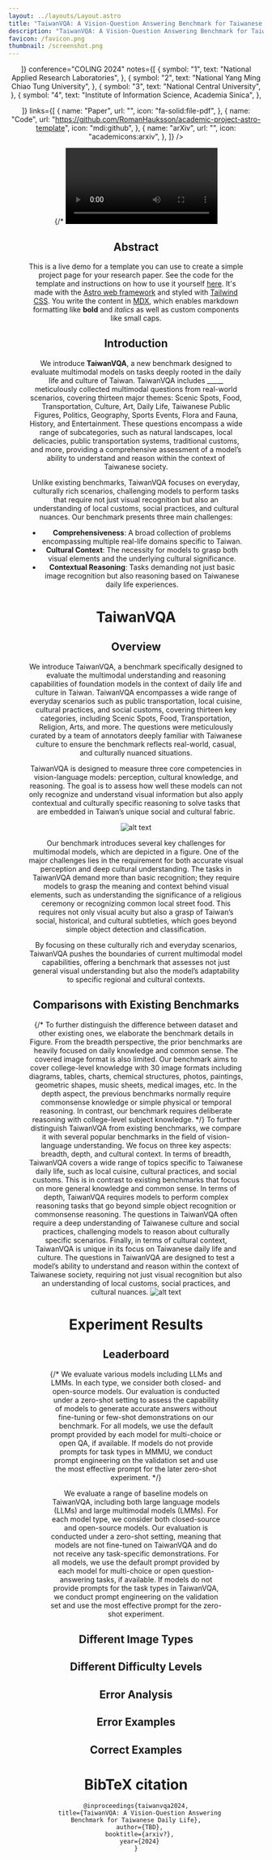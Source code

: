 ```yaml
---
layout: ../layouts/Layout.astro
title: "TaiwanVQA: A Vision-Question Answering Benchmark for Taiwanese Daily Life"
description: "TaiwanVQA: A Vision-Question Answering Benchmark for Taiwanese Daily Life"
favicon: /favicon.png
thumbnail: /screenshot.png
---
```







<Header
  title={frontmatter.title}
  authors={[
    {
      name: "Hsin Yi, Hsieh",
      notes: ["1"],
    },
    {
      name: "Shang Wei, Liu",
      notes: ["1"],
    },
    {
      name: "Chang Chih, Meng",
      notes: ["2"],
    },
    {
      name: "Chien Hwa, Chen",
      notes: ["2"],
    },
    {
      name: "Shuo Yue, Lin",
      notes: ["3"],
    },
    {
      name: "Hen-Hsen Huang",
      notes: ["4"],
    }

  ]}
  conference="COLING 2024"
  notes={[
    {
      symbol: "1",
      text: "National Applied Research Laboratories",
    },
    {
      symbol: "2",
      text: "National Yang Ming Chiao Tung University",
    },
    {
      symbol: "3",
      text: "National Central University",
    },
    {
      symbol: "4",
      text: "Institute of Information Science, Academia Sinica",
    },

  ]}
  links={[
    {
      name: "Paper",
      url: "",
      icon: "fa-solid:file-pdf",
    },
    {
      name: "Code",
      url: "https://github.com/RomanHauksson/academic-project-astro-template",
      icon: "mdi:github",
    },
    {
      name: "arXiv",
      url: "",
      icon: "academicons:arxiv",
    },
  ]}
  />

{/* <Video source={outside} /> */}
<Image src={cover} alt="alt text" />
<Figure caption="TaiwanVQA: A Vision-Question Answering Benchmark for Taiwanese Daily Life" />

## Abstract

This is a live demo for a template you can use to create a simple project page for your research paper. See the code for the template and instructions on how to use it yourself [here](https://github.com/RomanHauksson/academic-project-astro-template). It's made with the [Astro web framework](https://astro.build/) and styled with [Tailwind CSS](https://tailwindcss.com/). You write the content in [MDX](https://mdxjs.com/), which enables markdown formatting like **bold** and _italics_ as well as custom components like <SmallCaps>small caps.</SmallCaps>

## Introduction

We introduce **TaiwanVQA**, a new benchmark designed to evaluate multimodal models on tasks deeply rooted in the daily life and culture of Taiwan. TaiwanVQA includes _____ meticulously collected multimodal questions from real-world scenarios, covering thirteen major themes: Scenic Spots, Food, Transportation, Culture, Art, Daily Life, Taiwanese Public Figures, Politics, Geography, Sports Events, Flora and Fauna, History, and Entertainment. These questions encompass a wide range of subcategories, such as natural landscapes, local delicacies, public transportation systems, traditional customs, and more, providing a comprehensive assessment of a model’s ability to understand and reason within the context of Taiwanese society.

Unlike existing benchmarks, TaiwanVQA focuses on everyday, culturally rich scenarios, challenging models to perform tasks that require not just visual recognition but also an understanding of local customs, social practices, and cultural nuances. Our benchmark presents three main challenges:

- **Comprehensiveness**: A broad collection of problems encompassing multiple real-life domains specific to Taiwan.
- **Cultural Context**: The necessity for models to grasp both visual elements and the underlying cultural significance.
- **Contextual Reasoning**: Tasks demanding not just basic image recognition but also reasoning based on Taiwanese daily life experiences.


# TaiwanVQA
## Overview

We introduce TaiwanVQA, a benchmark specifically designed to evaluate the multimodal understanding and reasoning capabilities of foundation models in the context of daily life and culture in Taiwan. TaiwanVQA encompasses a wide range of everyday scenarios such as public transportation, local cuisine, cultural practices, and social customs, covering thirteen key categories, including Scenic Spots, Food, Transportation, Religion, Arts, and more. The questions were meticulously curated by a team of annotators deeply familiar with Taiwanese culture to ensure the benchmark reflects real-world, casual, and culturally nuanced situations.

TaiwanVQA is designed to measure three core competencies in vision-language models: perception, cultural knowledge, and reasoning. The goal is to assess how well these models can not only recognize and understand visual information but also apply contextual and culturally specific reasoning to solve tasks that are embedded in Taiwan’s unique social and cultural fabric.

<Image src={categories} alt="alt text" />

Our benchmark introduces several key challenges for multimodal models, which are depicted in a figure. One of the major challenges lies in the requirement for both accurate visual perception and deep cultural understanding. The tasks in TaiwanVQA demand more than basic recognition; they require models to grasp the meaning and context behind visual elements, such as understanding the significance of a religious ceremony or recognizing common local street food. This requires not only visual acuity but also a grasp of Taiwan’s social, historical, and cultural subtleties, which goes beyond simple object detection and classification.

By focusing on these culturally rich and everyday scenarios, TaiwanVQA pushes the boundaries of current multimodal model capabilities, offering a benchmark that assesses not just general visual understanding but also the model’s adaptability to specific regional and cultural contexts.

## Comparisons with Existing Benchmarks
{/* To further distinguish the difference between dataset and other existing ones, we elaborate the benchmark details in Figure. From the breadth perspective, the prior benchmarks are heavily focused on daily knowledge and common sense. The covered image format is also limited. Our benchmark aims to cover college-level knowledge with 30 image formats including diagrams, tables, charts, chemical structures, photos, paintings, geometric shapes, music sheets, medical images, etc. In the depth aspect, the previous benchmarks normally require commonsense knowledge or simple physical or temporal reasoning. In contrast, our benchmark requires deliberate reasoning with college-level subject knowledge. */}
To further distinguish TaiwanVQA from existing benchmarks, we compare it with several popular benchmarks in the field of vision-language understanding. We focus on three key aspects: breadth, depth, and cultural context. In terms of breadth, TaiwanVQA covers a wide range of topics specific to Taiwanese daily life, such as local cuisine, cultural practices, and social customs. This is in contrast to existing benchmarks that focus on more general knowledge and common sense. In terms of depth, TaiwanVQA requires models to perform complex reasoning tasks that go beyond simple object recognition or commonsense reasoning. The questions in TaiwanVQA often require a deep understanding of Taiwanese culture and social practices, challenging models to reason about culturally specific scenarios. Finally, in terms of cultural context, TaiwanVQA is unique in its focus on Taiwanese daily life and culture. The questions in TaiwanVQA are designed to test a model’s ability to understand and reason within the context of Taiwanese society, requiring not just visual recognition but also an understanding of local customs, social practices, and cultural nuances.
<Image src={compare} alt="alt text"/>
<Figure caption="Comparison of TaiwanVQA with existing benchmarks in terms of breadth, depth, and cultural context." />

# Experiment Results
## Leaderboard
{/* We evaluate various models including LLMs and LMMs. In each type, we consider both closed- and open-source models. Our evaluation is conducted under a zero-shot setting to assess the capability of models to generate accurate answers without fine-tuning or few-shot demonstrations on our benchmark. For all models, we use the default prompt provided by each model for multi-choice or open QA, if available. If models do not provide prompts for task types in MMMU, we conduct prompt engineering on the validation set and use the most effective prompt for the later zero-shot experiment. */}

We evaluate a range of baseline models on TaiwanVQA, including both large language models (LLMs) and large multimodal models (LMMs). For each model type, we consider both closed-source and open-source models. Our evaluation is conducted under a zero-shot setting, meaning that models are not fine-tuned on TaiwanVQA and do not receive any task-specific demonstrations. For all models, we use the default prompt provided by each model for multi-choice or open question-answering tasks, if available. If models do not provide prompts for the task types in TaiwanVQA, we conduct prompt engineering on the validation set and use the most effective prompt for the zero-shot experiment.

## Different Image Types

## Different Difficulty Levels

## Error Analysis

## Error Examples

## Correct Examples



# BibTeX citation

```
@inproceedings{taiwanvqa2024,
  title={TaiwanVQA: A Vision-Question Answering Benchmark for Taiwanese Daily Life},
  author={TBD},
  booktitle={arxiv?},
  year={2024}
}
```